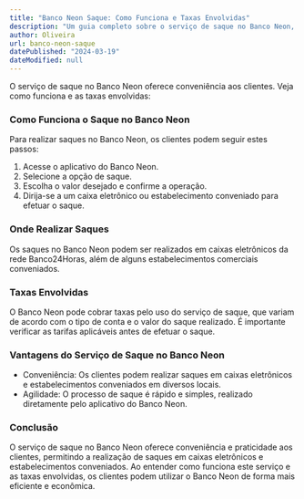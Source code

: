 ```yaml
---
title: "Banco Neon Saque: Como Funciona e Taxas Envolvidas"
description: "Um guia completo sobre o serviço de saque no Banco Neon, incluindo como funciona, onde realizar saques, e as taxas envolvidas neste processo."
author: Oliveira
url: banco-neon-saque
datePublished: "2024-03-19"
dateModified: null
---
```


O serviço de saque no Banco Neon oferece conveniência aos clientes. Veja como funciona e as taxas envolvidas:

### Como Funciona o Saque no Banco Neon

Para realizar saques no Banco Neon, os clientes podem seguir estes passos:

1. Acesse o aplicativo do Banco Neon.
2. Selecione a opção de saque.
3. Escolha o valor desejado e confirme a operação.
4. Dirija-se a um caixa eletrônico ou estabelecimento conveniado para efetuar o saque.

### Onde Realizar Saques

Os saques no Banco Neon podem ser realizados em caixas eletrônicos da rede Banco24Horas, além de alguns estabelecimentos comerciais conveniados.

### Taxas Envolvidas

O Banco Neon pode cobrar taxas pelo uso do serviço de saque, que variam de acordo com o tipo de conta e o valor do saque realizado. É importante verificar as tarifas aplicáveis antes de efetuar o saque.

### Vantagens do Serviço de Saque no Banco Neon

- Conveniência: Os clientes podem realizar saques em caixas eletrônicos e estabelecimentos conveniados em diversos locais.
- Agilidade: O processo de saque é rápido e simples, realizado diretamente pelo aplicativo do Banco Neon.

### Conclusão

O serviço de saque no Banco Neon oferece conveniência e praticidade aos clientes, permitindo a realização de saques em caixas eletrônicos e estabelecimentos conveniados. Ao entender como funciona este serviço e as taxas envolvidas, os clientes podem utilizar o Banco Neon de forma mais eficiente e econômica.
